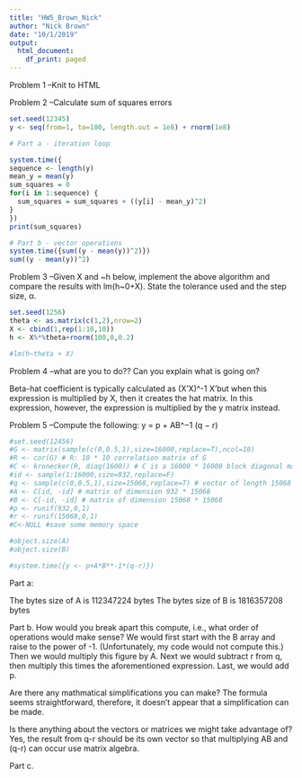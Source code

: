 ```yaml
---
title: "HW5_Brown_Nick"
author: "Nick Brown"
date: "10/1/2019"
output:
  html_document:
    df_print: paged
---
```


Problem 1
--Knit to HTML

Problem 2
--Calculate sum of squares errors

```r

set.seed(12345)
y <- seq(from=1, to=100, length.out = 1e8) + rnorm(1e8)

# Part a - iteration loop

system.time({
sequence <- length(y)
mean_y = mean(y)
sum_squares = 0
for(i in 1:sequence) {
  sum_squares = sum_squares + ((y[i] - mean_y)^2)
}
})
print(sum_squares)

# Part b - vector operations
system.time({sum((y - mean(y))^2)})
sum((y - mean(y))^2)
```

Problem 3
--Given X and ~h below, implement the above algorithm and compare the results with lm(h~0+X). State the
tolerance used and the step size, α.

```r

set.seed(1256)
theta <- as.matrix(c(1,2),nrow=2)
X <- cbind(1,rep(1:10,10))
h <- X%*%theta+rnorm(100,0,0.2)

#lm(h~theta + X)
```

Problem 4
--what are you to do?? Can you explain what is going on?

Beta-hat coefficient is typically calculated as (X'X)^-1 X'but when this expression is multiplied by X, then it creates the hat matrix. In this expression, however, the expression is multiplied by the y matrix instead.

Problem 5
--Compute the following: 
y = p + AB^−1 (q − r)

```r

#set.seed(12456)
#G <- matrix(sample(c(0,0.5,1),size=16000,replace=T),ncol=10)
#R <- cor(G) # R: 10 * 10 correlation matrix of G
#C <- kronecker(R, diag(1600)) # C is a 16000 * 16000 block diagonal matrix
#id <- sample(1:16000,size=932,replace=F)
#q <- sample(c(0,0.5,1),size=15068,replace=T) # vector of length 15068
#A <- C[id, -id] # matrix of dimension 932 * 15068
#B <- C[-id, -id] # matrix of dimension 15068 * 15068
#p <- runif(932,0,1)
#r <- runif(15068,0,1)
#C<-NULL #save some memory space

#object.size(A)
#object.size(B)

#system.time({y <- p+A*B**-1*(q-r)})

```

Part a:

The bytes size of A is 112347224 bytes
The bytes size of B is 1816357208 bytes

Part b.
How would you break apart this compute, i.e., what order of operations would make sense? We would first start with the B array and raise to the power of -1. (Unfortunately, my code would not compute this.) Then we would multiply this figure by A. Next we would subtract r from q, then multiply this times the aforementioned expression. Last, we would add p.

Are there any mathmatical simplifications you can make? The formula seems straightforward, therefore, it doesn't appear that a simplification can be made.

Is there anything about the vectors or matrices we might take advantage of? Yes, the result from q-r should be its own vector so that multiplying AB and (q-r) can occur use matrix algebra.

Part c.

